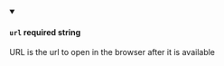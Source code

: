 
<details className="config-field" data-expandable="false" open>
<summary>

#### `url` <span class="config-field-required" data-required="false">required</span> <span class="config-field-type">string</span> <span class="config-field-default"></span>

URL is the url to open in the browser after it is available

</summary>



</details>
